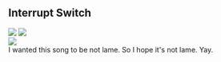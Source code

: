 <div className="m-5 p-5 bg-blue-100 rounded-md shadow-sm">

<h2 className="text-2xl font-bold mb-4 text-white">Interrupt Switch</h2>

<div class="grid grid-rows-1 grid-flow-col gap-4">
  <div class="row-span-3 gap-2">
    <img src="https://mj-gallery.com/dbc6b847-35f6-4231-9925-934d08fa00c7/grid_0.png" />
    <img
      className="mt-4"
      src="https://mj-gallery.com/7e25c002-dc37-463d-9568-8fd00f334d62/grid_0.png"
    />
  </div>
  <div class="col-span-2 ...">
    <img src="https://mj-gallery.com/a24f1cd0-bd09-4c9a-9af0-4df31bbf2f6f/grid_0.png" />
  </div>
  <div>I wanted this song to be not lame. So I hope it's not lame. Yay.</div>
</div>

</div>
